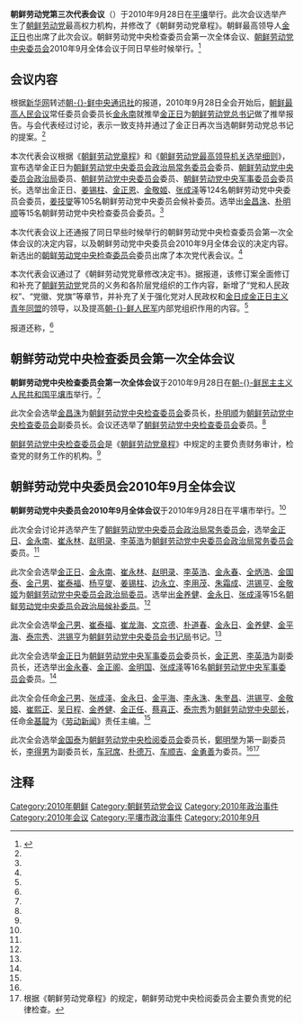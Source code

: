 {{noteTA
|1=zh-hans:北朝鲜;zh-hant:北朝鮮
|2=zh-hans:南朝鲜;zh-hant:南朝鮮
|3=zh-hans:朝鲜共产党;zh-hant:朝鮮共產黨
|4=zh-hans:朝鲜;zh-hant:北韓
|5=zh-hans:朝鲜劳动党;zh-hant:朝鮮勞動黨
}}
{{Infobox recurring event
  |Event_Name     = 朝鲜劳动党第三次代表会议
  |native_name     = 조선로동당 제3차 대표자회
  |native_name_lang = ko
  |Image_Name     = Flag of the Workers' Party of Korea.svg
  |Imagesize      = 250px
  |Image_Caption  = 朝鲜劳动党党旗
  |Thumb_Time     = 
  |Participants   = 
  |Location       = {{PRK}}[[平壤|平壤]]
  |Date           = 2012年4月11日
  |Result         = 
  | prev          = [[朝鲜劳动党第二次代表会议|朝鲜劳动党第二次代表会议]]<br>[[朝鲜劳动党第六次代表大会|朝鲜劳动党六大]]
  | next          = [[朝鲜劳动党第四次代表会议|朝鲜劳动党第四次代表会议]]
  |website           = 
}}
'''朝鲜劳动党第三次代表会议'''（{{kor|名=北|k=조선로동당 제3차 대표자회|hanja=朝鮮勞動黨 第3次 代表者會|f=y}}）于2010年9月28日在[[平壤|平壤]]举行。此次会议选举产生了[[朝鲜劳动党|朝鲜劳动党]]最高权力机构，并修改了《朝鲜劳动党章程》。朝鲜最高领导人[[金正日|金正日]]也出席了此次会议。朝鲜劳动党中央检查委员会第一次全体会议、[[朝鲜劳动党中央委员会|朝鲜劳动党中央委员会]]2010年9月全体会议于同日早些时候举行。<ref name=xj>{{Cite web |url=http://news.xinhuanet.com/world/2010-09/29/c_12619212.htm |title=朝鲜劳动党代表会议选举产生劳动党最高领导机构，新华网，2010年9月29日 |access-date=2010年9月29日 |archive-date=2017年1月1日 |archive-url=https://web.archive.org/web/20170101162614/http://news.xinhuanet.com/world/2010-09/29/c_12619212.htm |dead-url=no }}</ref>

==会议内容==
根据[[新华网|新华网]]转述[[朝鲜中央通讯社|朝-{}-鲜中央通讯社]]的报道，2010年9月28日全会开始后，[[朝鲜最高人民会议|朝鲜最高人民会议]]常任委员会委员长[[金永南|金永南]]就推举[[金正日|金正日]]为[[朝鲜劳动党总书记|朝鲜劳动党总书记]]做了推举报告。与会代表经过讨论，表示一致支持并通过了金正日再次当选朝鲜劳动党总书记的提案。<ref name=xj/>

本次代表会议根据《[[朝鲜劳动党章程|朝鲜劳动党章程]]》和《[[朝鲜劳动党最高领导机关选举细则|朝鲜劳动党最高领导机关选举细则]]》，宣布选举金正日为[[朝鲜劳动党中央委员会政治局常务委员会|朝鲜劳动党中央委员会政治局常务委员会]]委员、[[朝鲜劳动党中央委员会政治局|朝鲜劳动党中央委员会政治局]]委员、[[朝鲜劳动党中央委员会|朝鲜劳动党中央委员会]]委员、[[朝鲜劳动党中央军事委员会|朝鲜劳动党中央军事委员会]]委员长。选举出金正日、[[姜锡柱|姜锡柱]]、[[金正恩|金正恩]]、[[金敬姬|金敬姬]]、[[张成泽|张成泽]]等124名朝鲜劳动党中央委员会委员，[[姜技燮|姜技燮]]等105名朝鲜劳动党中央委员会候补委员。选举出[[金昌洙|金昌洙]]、[[朴明顺|朴明顺]]等15名朝鲜劳动党中央检查委员会委员。<ref name=xj/>

本次代表会议上还通报了同日早些时候举行的朝鲜劳动党中央检查委员会第一次全体会议的决定内容，以及朝鲜劳动党中央委员会2010年9月全体会议的决定内容。新选出的[[朝鲜劳动党中央检查委员会|朝鲜劳动党中央检查委员会]]委员出席了本次党代表会议。<ref name=xj/>

本次代表会议通过了《朝鲜劳动党党章修改决定书》。据报道，该修订案全面修订和补充了[[朝鲜劳动党|朝鲜劳动党]]党员的义务和各阶层党组织的工作内容，新增了“党和人民政权”、“党徽、党旗”等章节，并补充了关于强化党对人民政权和[[金日成金正日主义青年同盟|金日成金正日主义青年同盟]]的领导，以及提高[[朝鲜人民军|朝-{}-鲜人民军]]内部党组织作用的内容。<ref name=xj/>

报道还称，<ref name=xj/>

{{引用|「朝-{}-鲜党、武装力量、政权机关、社群团体，省、中央机关的负责人代表，人民军军人、科学、教育、保健、文化艺术、新闻出版部门的负责人代表旁听了此次劳动党代表会议。

[[金永南|金永南]]在会上致开幕词及闭幕词。经[[朝鲜民主主义人民共和国行政区划|朝-{}-鲜各道]]代表的[[朝鲜各道代表协议会|代表协议会]]讨论决定，[[朝鲜民主主义人民共和国内阁总理|内阁总理]][[崔永林|崔永林]]被任命为党代表会议的议长进行了会议相关工作。」}}

==朝鲜劳动党中央检查委员会第一次全体会议==
'''朝鲜劳动党中央检查委员会第一次全体会议'''于2010年9月28日在[[朝鲜民主主义人民共和国|朝-{}-鲜民主主义人民共和国]][[平壤市|平壤市]]举行。<ref name=xj/>

此次全会选举[[金昌洙|金昌洙]]为[[朝鲜劳动党中央检查委员会|朝鲜劳动党中央检查委员会]]委员长，[[朴明顺|朴明顺]]为[[朝鲜劳动党中央检查委员会|朝鲜劳动党中央检查委员会]]副委员长。会议还选举了[[朝鲜劳动党中央检查委员会|朝鲜劳动党中央检查委员会]]委员。<ref name=xj/>

[[朝鲜劳动党中央检查委员会|朝鲜劳动党中央检查委员会]]是《[[朝鲜劳动党章程|朝鲜劳动党章程]]》中规定的主要负责财务审计，检查党的财务工作的机构。<ref name=xj/>

==朝鲜劳动党中央委员会2010年9月全体会议==
'''朝鲜劳动党中央委员会2010年9月全体会议'''于2010年9月28日在平壤市举行。<ref name=xj/>

此次全会讨论并选举产生了[[朝鲜劳动党中央委员会政治局常务委员会|朝鲜劳动党中央委员会政治局常务委员会]]，选举[[金正日|金正日]]、[[金永南|金永南]]、[[崔永林|崔永林]]、[[赵明录|赵明录]]、[[李英浩|李英浩]]为[[朝鲜劳动党中央委员会政治局常务委员会|朝鲜劳动党中央委员会政治局常务委员会]]委员。<ref name=xj/>

此次全会选举[[金正日|金正日]]、[[金永南|金永南]]、[[崔永林|崔永林]]、[[赵明录|赵明录]]、[[李英浩|李英浩]]、[[金永春|金永春]]、[[全炳浩|全炳浩]]、[[金国泰|金国泰]]、[[金己男|金己男]]、[[崔泰福|崔泰福]]、[[杨亨燮|杨亨燮]]、[[姜锡柱|姜锡柱]]、[[边永立|边永立]]、[[李勇武_(1925年)|李用茂]]、[[朱霜成|朱霜成]]、[[洪锡亨|洪锡亨]]、[[金敬姬|金敬姬]]为[[朝鲜劳动党中央委员会政治局委员|朝鲜劳动党中央委员会政治局委员]]。选举出[[金养健|金养健]]、[[金永日|金永日]]、[[张成泽|张成泽]]等15名[[朝鲜劳动党中央委员会政治局候补委员|朝鲜劳动党中央委员会政治局候补委员]]。<ref name=xj/>

此次全会选举[[金己男|金己男]]、[[崔泰福|崔泰福]]、[[崔龙海|崔龙海]]、[[文京德|文京德]]、[[朴道春|朴道春]]、[[金永日|金永日]]、[[金养健|金养健]]、[[金平海|金平海]]、[[泰宗秀|泰宗秀]]、[[洪锡亨|洪锡亨]]为[[朝鲜劳动党中央委员会书记局|朝鲜劳动党中央委员会书记局]]书记。<ref name=xj/>

此次全会选举[[金正日|金正日]]为[[朝鲜劳动党中央军事委员会|朝鲜劳动党中央军事委员会]]委员长，[[金正恩|金正恩]]、[[李英浩|李英浩]]为副委员长，还选举出[[金永春|金永春]]、[[金正阁|金正阁]]、[[金明国|金明国]]、[[张成泽|张成泽]]等16名[[朝鲜劳动党中央军事委员会|朝鲜劳动党中央军事委员会]]委员。<ref name=xj/>

此次全会任命[[金己男|金己男]]、[[张成泽|张成泽]]、[[金永日|金永日]]、[[金平海|金平海]]、[[李永洙|李永洙]]、[[朱奎昌|朱奎昌]]、[[洪锡亨|洪锡亨]]、[[金敬姬|金敬姬]]、[[崔熙正|崔熙正]]、[[吴日程|吴日程]]、[[金养健|金养健]]、[[金正任|金正任]]、[[蔡喜正|蔡喜正]]、[[泰宗秀|泰宗秀]]为[[朝鲜劳动党中央直属机构|朝鲜劳动党中央部长]]，任命[[金基龍|金基龍]]为《[[劳动新闻|劳动新闻]]》责任主编。<ref name=xj/>

此次全会选举[[金国泰|金国泰]]为[[朝鲜劳动党中央检阅委员会|朝鲜劳动党中央检阅委员会]]委员长，[[鄭明學|鄭明學]]为第一副委员长，[[李得男|李得男]]为副委员长，[[车冠席|车冠席]]、[[朴德万|朴德万]]、[[车顺吉|车顺吉]]、[[金勇善|金勇善]]为委员。<ref name=xj/><ref>根据《朝鲜劳动党章程》的规定，朝鲜劳动党中央检阅委员会主要负责党的纪律检查。</ref>

==注释==
{{reflist}}

{{朝鲜劳动党代表大会}}

[[Category:2010年朝鲜|Category:2010年朝鲜]]
[[Category:朝鲜劳动党会议|Category:朝鲜劳动党会议]]
[[Category:2010年政治事件|Category:2010年政治事件]]
[[Category:2010年会议|Category:2010年会议]]
[[Category:平壤市政治事件|Category:平壤市政治事件]]
[[Category:2010年9月|Category:2010年9月]]